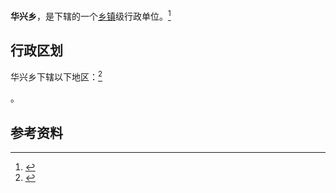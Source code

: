{{中国乡级行政区|35/04/25/200/000}}

'''华兴乡'''，是{{PRC admin/fullname|35/04/25/200/000|3}}下辖的一个[[乡镇|乡镇]]级行政单位。<ref>{{PRC admin/ref sgc|{{PRC admin/parent|35/04/25/200/000}}}}</ref>

== 行政区划 ==

华兴乡下辖以下地区：<ref>{{PRC admin/ref sgc|35/04/25/200/000}}</ref>

{{PRC admin/children|35/04/25/200/000}}。

== 参考资料 ==

{{reflist}}

{{行政区划小作品}}
{{PRC admin/navcat|35/04/25/200/000}}